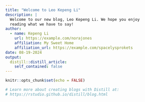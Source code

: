 ```yaml
---
title: "Welcome to Leo Kepeng Li"
description: |
  Welcome to our new blog, Leo Kepeng Li. We hope you enjoy 
  reading what we have to say!
author:
  - name: Kepeng Li 
    url: https://example.com/norajones
    affiliation: My Sweet Home
    affiliation_url: https://example.com/spacelysprokets
date: 08-19-2024
output:
  distill::distill_article:
    self_contained: false
---
```


```r
knitr::opts_chunk$set(echo = FALSE)

# Learn more about creating blogs with Distill at:
# https://rstudio.github.io/distill/blog.html

```



